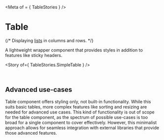 
<Meta of = { TableStories } />

# Table

{/* <Subtitle>Displaying [lists](../?path=/docs/recipes-list-aka-table--docs) in columns and rows.</Subtitle> */}

A lightweight wrapper component that provides styles in addition to features like sticky headers.

<Story of={ TableStories.SimpleTable } />

<br />

## Advanced use-cases

Table component offers styling only, not built-in functionality. While this suits basic tables, more complex features like sorting and resizing are needed for advanced use cases. This kind of functionality is out of scope for the table component, as the spectrum of possible use-cases is too broad for a single component to cover effectively. However, this minimalist approach allows for seamless integration with external libraries that provide those advanced features.